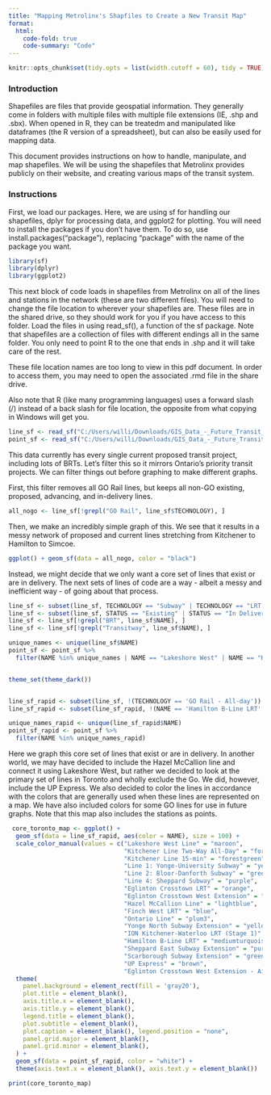---
title: "Mapping Metrolinx's Shapfiles to Create a New Transit Map"
format:
  html:
    code-fold: true
    code-summary: "Code"
---

```{r, global_options, include=FALSE}
knitr::opts_chunk$set(tidy.opts = list(width.cutoff = 60), tidy = TRUE)
```

### Introduction

Shapefiles are files that provide geospatial information. They generally come in folders with multiple files with multiple file extensions (IE, .shp and .sbx). When opened in R, they can be treatedm and manipulated like dataframes (the R version of a spreadsheet), but can also be easily used for mapping data.

This document provides instructions on how to handle, manipulate, and map shapefiles. We will be using the shapefiles that Metrolinx provides publicly on their website, and creating various maps of the transit system.

### Instructions

First, we load our packages. Here, we are using sf for handling our shapefiles, dplyr for processing data, and ggplot2 for plotting. You will need to install the packages if you don't have them. To do so, use install.packages("package"), replacing "package" with the name of the package you want.

```{r, message=FALSE, warning=FALSE}

library(sf)
library(dplyr)
library(ggplot2)

```

This next block of code loads in shapefiles from Metrolinx on all of the lines and stations in the network (these are two different files). You will need to change the file location to wherever your shapefiles are. These files are in the shared drive, so they should work for you if you have access to this folder. Load the files in using read_sf(), a function of the sf package. Note that shapefiles are a collection of files with different endings all in the same folder. You only need to point R to the one that ends in .shp and it will take care of the rest. 

These file location names are too long to view in this pdf document. In order to access them, you may need to open the associated .rmd file in the share drive.

Also note that R (like many programming languages) uses a forward slash (/) instead of a back slash for file location, the opposite from what copying in Windows will get you.


```{r}
line_sf <- read_sf("C:/Users/willi/Downloads/GIS_Data_-_Future_Transit_Network_-_2023-05-12/RTP_TRANSIT_NETWORK.shp")
point_sf <- read_sf("C:/Users/willi/Downloads/GIS_Data_-_Future_Transit_Network_-_2023-05-12/RTP_POINTS.shp")
```

This data currently has every single current proposed transit project, including lots of BRTs. Let's filter this so it mirrors Ontario's priority transit projects. We can filter things out before graphing to make different graphs.

First, this filter removes all GO Rail lines, but keeps all non-GO existing, proposed, advancing, and in-delivery lines.

```{r}
all_nogo <- line_sf[!grepl("GO Rail", line_sf$TECHNOLOGY), ]
```

Then, we make an incredibly simple graph of this. We see that it results in a messy network of proposed and current lines stretching from Kitchener to Hamilton to Simcoe.

```{r}

ggplot() + geom_sf(data = all_nogo, color = "black")

```

Instead, we might decide that we only want a core set of lines that exist or are in delivery. The next sets of lines of code are a way - albeit a messy and inefficient way - of going about that process.

```{r}

line_sf <- subset(line_sf, TECHNOLOGY == "Subway" | TECHNOLOGY == "LRT / BRT" | NAME == "Lakeshore West Line" | NAME == "Kitchener Line Two-Way All-Day"| NAME == "Kitchener Line 15-min" | NAME == "UP Express")
line_sf <- subset(line_sf, STATUS == "Existing" | STATUS == "In Delivery" | STATUS == "Advancing")
line_sf <- line_sf[!grepl("BRT", line_sf$NAME), ]
line_sf <- line_sf[!grepl("Transitway", line_sf$NAME), ]

unique_names <- unique(line_sf$NAME)
point_sf <- point_sf %>%
  filter(NAME %in% unique_names | NAME == "Lakeshore West" | NAME == "Kitchener" | NAME == "ION LRT")


theme_set(theme_dark())


line_sf_rapid <- subset(line_sf, !(TECHNOLOGY == 'GO Rail - All-day'))
line_sf_rapid <- subset(line_sf_rapid, !(NAME == 'Hamilton B-Line LRT' | NAME == 'ION Kitchener-Waterloo LRT (Stage 1)' | NAME == 'Lakeshore West Line' | NAME == 'Kitchener Line 15-min' | NAME == 'Hazel McCallion Line'))

unique_names_rapid <- unique(line_sf_rapid$NAME)
point_sf_rapid <- point_sf %>%
  filter(NAME %in% unique_names_rapid)

```

Here we graph this core set of lines that exist or are in delivery. In another world, we may have decided to include the Hazel McCallion line and connect it using Lakeshore West, but rather we decided to look at the primary set of lines in Toronto and wholly exclude the Go. We did, however, include the UP Express. We also decided to color the lines in accordance with the colors that are generally used when these lines are represented on a map. We have also included colors for some GO lines for use in future graphs. Note that this map also includes the stations as points.

```{r}

 core_toronto_map <- ggplot() + 
  geom_sf(data = line_sf_rapid, aes(color = NAME), size = 100) + 
  scale_color_manual(values = c("Lakeshore West Line" = "maroon",
                                "Kitchener Line Two-Way All-Day" = "forestgreen",
                                "Kitchener Line 15-min" = "forestgreen",
                                "Line 1: Yonge-University Subway" = "yellow",
                                "Line 2: Bloor-Danforth Subway" = "green",
                                "Line 4: Sheppard Subway" = "purple",
                                "Eglinton Crosstown LRT" = "orange",
                                "Eglinton Crosstown West Extension" = "orange",
                                "Hazel McCallion Line" = "lightblue",
                                "Finch West LRT" = "blue",
                                "Ontario Line" = "plum3",
                                "Yonge North Subway Extension" = "yellow",
                                "ION Kitchener-Waterloo LRT (Stage 1)" = "royalblue2",
                                "Hamilton B-Line LRT" = "mediumturquoise",
                                "Sheppard East Subway Extension" = "purple",
                                "Scarborough Subway Extension" = "green",
                                "UP Express" = "brown",
                                "Eglinton Crosstown West Extension - Airport Segment" = "orange")) + 
  theme(
    panel.background = element_rect(fill = 'gray20'),
    plot.title = element_blank(),
    axis.title.x = element_blank(),
    axis.title.y = element_blank(),
    legend.title = element_blank(),
    plot.subtitle = element_blank(),
    plot.caption = element_blank(), legend.position = "none",
    panel.grid.major = element_blank(), 
    panel.grid.minor = element_blank(), 
  ) + 
  geom_sf(data = point_sf_rapid, color = "white") + 
  theme(axis.text.x = element_blank(), axis.text.y = element_blank()) 

print(core_toronto_map)

```
